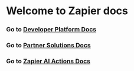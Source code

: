 # Welcome to Zapier docs

### Go to [Developer Platform Docs](/platform)
### Go to [Partner Solutions Docs](/partner-solutions)
### Go to [Zapier AI Actions Docs](/ai-actions)
